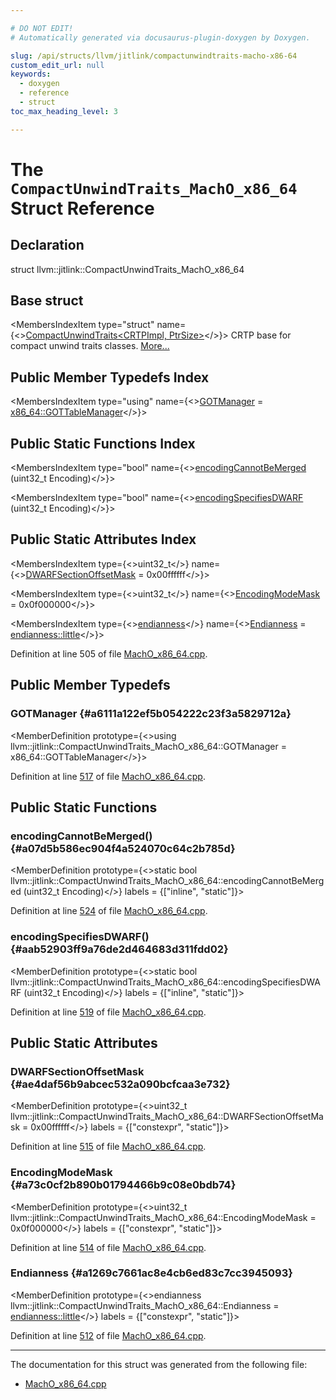 ```yaml
---

# DO NOT EDIT!
# Automatically generated via docusaurus-plugin-doxygen by Doxygen.

slug: /api/structs/llvm/jitlink/compactunwindtraits-macho-x86-64
custom_edit_url: null
keywords:
  - doxygen
  - reference
  - struct
toc_max_heading_level: 3

---
```





# The `CompactUnwindTraits_MachO_x86_64` Struct Reference

<DoxygenPage pluginConfig={pluginConfig}>



## Declaration

<CodeBlock>struct llvm::jitlink::CompactUnwindTraits_MachO_x86_64</CodeBlock>

## Base struct

<MembersIndex>

<MembersIndexItem
  type="struct"
  name={<><a href="/docs/api/structs/llvm/jitlink/compactunwindtraits">CompactUnwindTraits&lt;CRTPImpl, PtrSize&gt;</a></>}>
CRTP base for compact unwind traits classes. <a href="/docs/api/structs/llvm/jitlink/compactunwindtraits/#details">More...</a>
</MembersIndexItem>

</MembersIndex>

## Public Member Typedefs Index

<MembersIndex>

<MembersIndexItem
  type="using"
  name={<><a href="#a6111a122ef5b054222c23f3a5829712a">GOTManager</a> = <a href="/docs/api/classes/llvm/jitlink/x86-64/gottablemanager">x86&#95;64::GOTTableManager</a></>}>
</MembersIndexItem>

</MembersIndex>

## Public Static Functions Index

<MembersIndex>

<MembersIndexItem
  type="bool"
  name={<><a href="#a07d5b586ec904f4a524070c64c2b785d">encodingCannotBeMerged</a> (uint32&#95;t Encoding)</>}>
</MembersIndexItem>

<MembersIndexItem
  type="bool"
  name={<><a href="#aab52903ff9a76de2d464683d311fdd02">encodingSpecifiesDWARF</a> (uint32&#95;t Encoding)</>}>
</MembersIndexItem>

</MembersIndex>

## Public Static Attributes Index

<MembersIndex>

<MembersIndexItem
  type={<>uint32&#95;t</>}
  name={<><a href="#ae4daf56b9abcec532a090bcfcaa3e732">DWARFSectionOffsetMask</a> = 0x00ffffff</>}>
</MembersIndexItem>

<MembersIndexItem
  type={<>uint32&#95;t</>}
  name={<><a href="#a73c0cf2b890b01794466b9c08e0bdb74">EncodingModeMask</a> = 0x0f000000</>}>
</MembersIndexItem>

<MembersIndexItem
  type={<><a href="/docs/api/namespaces/llvm/#ae1e26e57357947b25e392fd18ab000db">endianness</a></>}
  name={<><a href="#a1269c7661ac8e4cb6ed83c7cc3945093">Endianness</a> = <a href="/docs/api/namespaces/llvm/#ae1e26e57357947b25e392fd18ab000dbaaae6635e044ac56046b2893a529b5114">endianness::little</a></>}>
</MembersIndexItem>

</MembersIndex>


Definition at line 505 of file <a href="/docs/api/files/lib/lib/executionengine/lib/executionengine/jitlink/macho-x86-64-cpp">MachO&#95;x86&#95;64.cpp</a>.

<SectionDefinition>

## Public Member Typedefs

### GOTManager {#a6111a122ef5b054222c23f3a5829712a}

<MemberDefinition
  prototype={<>using llvm::jitlink::CompactUnwindTraits&#95;MachO&#95;x86&#95;64::GOTManager =  x86&#95;64::GOTTableManager</>}>

Definition at line <a href="/docs/api/files/lib/lib/executionengine/lib/executionengine/jitlink/macho-x86-64-cpp/#l00517">517</a> of file <a href="/docs/api/files/lib/lib/executionengine/lib/executionengine/jitlink/macho-x86-64-cpp">MachO&#95;x86&#95;64.cpp</a>.
</MemberDefinition>

</SectionDefinition>

<SectionDefinition>

## Public Static Functions

### encodingCannotBeMerged() {#a07d5b586ec904f4a524070c64c2b785d}

<MemberDefinition
  prototype={<>static bool llvm::jitlink::CompactUnwindTraits&#95;MachO&#95;x86&#95;64::encodingCannotBeMerged (uint32&#95;t Encoding)</>}
  labels = {["inline", "static"]}>

Definition at line <a href="/docs/api/files/lib/lib/executionengine/lib/executionengine/jitlink/macho-x86-64-cpp/#l00524">524</a> of file <a href="/docs/api/files/lib/lib/executionengine/lib/executionengine/jitlink/macho-x86-64-cpp">MachO&#95;x86&#95;64.cpp</a>.
</MemberDefinition>

### encodingSpecifiesDWARF() {#aab52903ff9a76de2d464683d311fdd02}

<MemberDefinition
  prototype={<>static bool llvm::jitlink::CompactUnwindTraits&#95;MachO&#95;x86&#95;64::encodingSpecifiesDWARF (uint32&#95;t Encoding)</>}
  labels = {["inline", "static"]}>

Definition at line <a href="/docs/api/files/lib/lib/executionengine/lib/executionengine/jitlink/macho-x86-64-cpp/#l00519">519</a> of file <a href="/docs/api/files/lib/lib/executionengine/lib/executionengine/jitlink/macho-x86-64-cpp">MachO&#95;x86&#95;64.cpp</a>.
</MemberDefinition>

</SectionDefinition>

<SectionDefinition>

## Public Static Attributes

### DWARFSectionOffsetMask {#ae4daf56b9abcec532a090bcfcaa3e732}

<MemberDefinition
  prototype={<>uint32&#95;t llvm::jitlink::CompactUnwindTraits&#95;MachO&#95;x86&#95;64::DWARFSectionOffsetMask = 0x00ffffff</>}
  labels = {["constexpr", "static"]}>

Definition at line <a href="/docs/api/files/lib/lib/executionengine/lib/executionengine/jitlink/macho-x86-64-cpp/#l00515">515</a> of file <a href="/docs/api/files/lib/lib/executionengine/lib/executionengine/jitlink/macho-x86-64-cpp">MachO&#95;x86&#95;64.cpp</a>.
</MemberDefinition>

### EncodingModeMask {#a73c0cf2b890b01794466b9c08e0bdb74}

<MemberDefinition
  prototype={<>uint32&#95;t llvm::jitlink::CompactUnwindTraits&#95;MachO&#95;x86&#95;64::EncodingModeMask = 0x0f000000</>}
  labels = {["constexpr", "static"]}>

Definition at line <a href="/docs/api/files/lib/lib/executionengine/lib/executionengine/jitlink/macho-x86-64-cpp/#l00514">514</a> of file <a href="/docs/api/files/lib/lib/executionengine/lib/executionengine/jitlink/macho-x86-64-cpp">MachO&#95;x86&#95;64.cpp</a>.
</MemberDefinition>

### Endianness {#a1269c7661ac8e4cb6ed83c7cc3945093}

<MemberDefinition
  prototype={<>endianness llvm::jitlink::CompactUnwindTraits&#95;MachO&#95;x86&#95;64::Endianness = <a href="/docs/api/namespaces/llvm/#ae1e26e57357947b25e392fd18ab000dbaaae6635e044ac56046b2893a529b5114">endianness::little</a></>}
  labels = {["constexpr", "static"]}>

Definition at line <a href="/docs/api/files/lib/lib/executionengine/lib/executionengine/jitlink/macho-x86-64-cpp/#l00512">512</a> of file <a href="/docs/api/files/lib/lib/executionengine/lib/executionengine/jitlink/macho-x86-64-cpp">MachO&#95;x86&#95;64.cpp</a>.
</MemberDefinition>

</SectionDefinition>

<hr/>

The documentation for this struct was generated from the following file:

<ul>
<li><a href="/docs/api/files/lib/lib/executionengine/lib/executionengine/jitlink/macho-x86-64-cpp">MachO_x86_64.cpp</a></li>
</ul>

</DoxygenPage>
